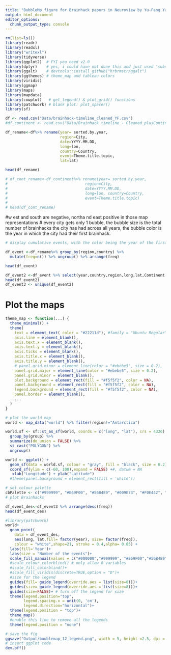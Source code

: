 ```yaml
---
title: "BubbleMp figure for Brainhack papers in Neuroview by Yu-Fang Yang"
output: html_document
editor_options: 
  chunk_output_type: console
---
```


```r
rm(list=ls())
library(readr)
library(readxl)
library("writexl")
library(tidyverse)
library(ggplot2)  # FYI you need v2.0
library(dplyr)    # yes, i could have not done this and just used 'subset' instead of 'filter'
library(ggalt)    # devtools::install_github("hrbrmstr/ggalt")
library(ggthemes) # theme_map and tableau colors
library(viridis)
library(ggmap)
library(maps)
library(mapdata)
library(cowplot)   # get_legend() & plot_grid() functions
library(patchwork) # blank plot: plot_spacer()
library(sf)
```

```r
df <- read.csv("Data/brainhack-timeline_cleaned_YF.csv")
#df_continent <- read.csv("Data/Brainhack timeline - Cleaned_plusContinent.csv")
```


```r
df_rename<-df%>% rename(year= sorted.by.year,
                        region=City,
                        date=YYYY.MM.DD,
                        long=lon, 
                        country=Country,
                        event=Theme.title.topic,
                        lat=lat)

head(df_rename)

# df_cont_rename<-df_continent%>% rename(year= sorted.by.year,
#                                  region=City,
#                                  date=YYYY.MM.DD,
#                                  long=lon, country=Country,
#                                  event=Theme.title.topic)
# 
# head(df_cont_rename)

```

#w est and south are negative, northa nd east positive in those map representations 
# every city gets only 1 bubble, the bubble size is the total number of brainhacks the city has had across all years, the bubble color is the year in which the city had their first brainhack. 


```r
# display cumulative events, with the color being the year of the first event.

df_event <-df_rename%>% group_by(region,country) %>% 
  mutate(freq=n()) %>% ungroup() %>% arrange(freq)

head(df_event)

df_event2 <-df_event %>% select(year,country,region,long,lat,Continent,freq)
head(df_event2)
df_event3 <- unique(df_event2)

```


# Plot the maps

```r
theme_map <- function(...) {
  theme_minimal() +
  theme(
    text = element_text( color = "#22211d"), #family = "Ubuntu Regular",
    axis.line = element_blank(),
    axis.text.x = element_blank(),
    axis.text.y = element_blank(),
    axis.ticks = element_blank(),
    axis.title.x = element_blank(),
    axis.title.y = element_blank(),
    # panel.grid.minor = element_line(color = "#ebebe5", size = 0.2),
    panel.grid.major = element_line(color = "#ebebe5", size = 0.2),
    panel.grid.minor = element_blank(),
    plot.background = element_rect(fill = "#f5f5f2", color = NA), 
    panel.background = element_rect(fill = "#f5f5f2", color = NA), 
    legend.background = element_rect(fill = "#f5f5f2", color = NA),
    panel.border = element_blank(),
    ...
  )
}
```

```r
# plot the world map 
world <- map_data("world") %>% filter(region!="Antarctica")

world.sf <- sf::st_as_sf(world, coords = c("long", "lat"), crs = 4326) %>% 
  group_by(group) %>% 
  summarize(do_union = FALSE) %>%
  st_cast("POLYGON") %>% 
  ungroup()

world <- ggplot() +
  geom_sf(data = world.sf, colour = "gray", fill = "black", size = 0.2) + 
  coord_sf(ylim = c(-60, 100),expand = FALSE) +#, datum = NA
   xlab("Longitude") + ylab("Latitude")
  #theme(panel.background = element_rect(fill = 'white'))

# set colour palette
cbPalette <- c("#999999", "#E69F00", "#56B4E9", "#009E73", "#F0E442", "#0072B2", "#D55E00", "#CC79A7")
# plot Brainhacks

df_event_des<-df_event3 %>% arrange(desc(freq))
head(df_event_des)

#library(patchwork)
world+
  geom_point(
    data = df_event_des,
    aes(long, lat,fill= factor(year), size= factor(freq)),
    colour = "white",shape=21, stroke = 0.4,alpha= 0.85) + 
  labs(fill='Year')+
  labs(size = "Number of the events")+
  scale_fill_manual(values = c("#000000","#999999", "#E69F00","#56B4E9","#009E73","#F0E442", "#0072B2", "#D55E00", "#CC79A7"))+
  #scale_colour_colorblind() # only allow 8 variables
  #scale_fill_colorblind()+
  #scale_fill_viridis(discrete=TRUE,option = "D")+
  #size for the legend
  guides(fill= guide_legend(override.aes = list(size=8)))+
  guides(size= guide_legend(override.aes = list(size=8)))+
  guides(size=FALSE)+ # turn off the legend for size 
  theme(legend.position="top",
        legend.spacing.x = unit(0, 'cm'),
        legend.direction="horizontal")+
  theme(legend.position = "top")+
  theme_map()
  #enable this line to remove all the legends
  theme(legend.position = "none")

# save the fig
ggsave("Output/buublemap_12_legend.png", width = 5, height =2.5, dpi = 300) #)
# insert ggplot code
dev.off()


```

